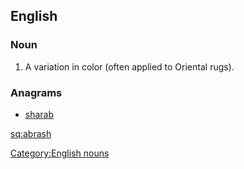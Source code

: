 ==English==

===Noun===
{{infl|en|noun}}

# A variation in color (often applied to Oriental rugs).

===Anagrams===
* [[sharab#English|sharab]]

[[Category:English nouns]]

[[sq:abrash]]